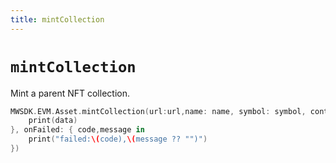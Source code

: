 ```yaml
---
title: mintCollection
---
```


# `mintCollection`
Mint a parent NFT collection.

```swift
MWSDK.EVM.Asset.mintCollection(url:url,name: name, symbol: symbol, contract_type: contract_type, mint_start_id: mint_start_id,mint_end_id:mint_end_id,mint_amount: mint_amount ,confirmation:confirmation, onSuccess: { data in
    print(data)
}, onFailed: { code,message in
    print("failed:\(code),\(message ?? "")")
})
```